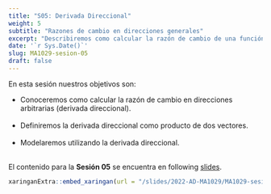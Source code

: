 ---
title: "S05: Derivada Direccional"
weight: 5
subtitle: "Razones de cambio en direcciones generales"
excerpt: "Describiremos como calcular la razón de cambio de una función cuando nos movemos a través de una recta en una dirección general."
date: '`r Sys.Date()`'
slug: MA1029-sesion-05
draft: false
---

En esta sesión nuestros objetivos son:

  * Conoceremos como calcular la razón de cambio en direcciones arbitrarias (derivada direccional). <br/><br/>
  * Definiremos la derivada direccional como producto de dos vectores. <br/><br/>
  * Modelaremos utilizando la derivada direccional. <br/><br/>

El contenido para la **Sesión 05** se encuentra en following [slides](/slides/2022-AD-MA1029/MA1029-sesion-05).

```{r embed-xaringan, echo=FALSE}
xaringanExtra::embed_xaringan(url = "/slides/2022-AD-MA1029/MA1029-sesion-05", ratio = "4:3")
```